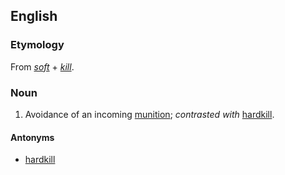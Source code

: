 ==English==
{{rfv}}

===Etymology===
From ''[[soft]]'' + ''[[kill]]''.

===Noun===
{{en-noun}}

# {{military}} Avoidance of an incoming [[munition]]; ''contrasted with'' [[hardkill]].

====Antonyms====
*[[hardkill]]